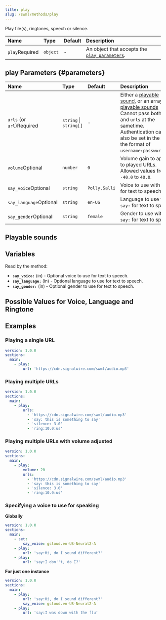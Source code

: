 ```yaml
---
title: play
slug: /swml/methods/play
---
```



Play file(s), ringtones, speech or silence.

| Name                                                 | Type     | Default | Description                                                  |
|:-----------------------------------------------------|:---------|:--------|:-------------------------------------------------------------|
| `play`<span className="required-arg">Required</span> | `object` | -       | An object that accepts the [`play parameters`](#parameters). |


## **play Parameters** {#parameters}

| Name                                                            | Type                   | Default       | Description                                                                                                                                                                                                                                |
|:----------------------------------------------------------------|:-----------------------|:--------------|:-------------------------------------------------------------------------------------------------------------------------------------------------------------------------------------------------------------------------------------------|
| `urls` (or `url`)<span className="required-arg">Required</span> | `string` \| `string[]` | -             | Either a [playable sound](#playable-sounds), or an array of [playable sounds](#playable-sounds)<br/>Cannot pass both `url` and `urls` at the sametime. Authentication can also be set in the url in the format of `username:password@url`. |
| `volume`<span className="optional-arg">Optional</span>          | `number`               | `0`           | Volume gain to apply to played URLs. Allowed values from `-40.0` to `40.0`.                                                                                                                                                                |
| `say_voice`<span className="optional-arg">Optional</span>       | `string`               | `Polly.Salli` | Voice to use with `say:` for text to speech.                                                                                                                                                                                               |
| `say_language`<span className="optional-arg">Optional</span>    | `string`               | `en-US`       | Language to use with `say:` for text to speech.                                                                                                                                                                                            |
| `say_gender`<span className="optional-arg">Optional</span>      | `string`               | `female`      | Gender to use with `say:` for text to speech.                                                                                                                                                                                              |


## **Playable sounds**

<PlayableSounds />

## **Variables**

Read by the method:

- **`say_voice:`** (in) - Optional voice to use for text to speech.
- **`say_language:`** (in) - Optional language to use for text to speech.
- **`say_gender:`** (in) - Optional gender to use for text to speech.

## **Possible Values for Voice, Language and Ringtone**


<VoiceTable />

## **Examples**

### Playing a single URL

```yaml andJson
version: 1.0.0
sections:
  main:
    - play:
        url: 'https://cdn.signalwire.com/swml/audio.mp3'
```


### Playing multiple URLs

```yaml andJson
version: 1.0.0
sections:
  main:
    - play:
        urls:
          - 'https://cdn.signalwire.com/swml/audio.mp3'
          - 'say: this is something to say'
          - 'silence: 3.0'
          - 'ring:10.0:us'
```

### Playing multiple URLs with volume adjusted

```yaml andJson
version: 1.0.0
sections:
  main:
    - play:
        volume: 20
        urls:
          - 'https://cdn.signalwire.com/swml/audio.mp3'
          - 'say: this is something to say'
          - 'silence: 3.0'
          - 'ring:10.0:us'
```

### Specifying a voice to use for speaking

**Globally**

```yaml andJson
version: 1.0.0
sections:
  main:
    - set:
        say_voice: gcloud.en-US-Neural2-A
    - play:
        url: 'say:Hi, do I sound different?'
    - play:
        url: 'say:I don''t, do I?'
```

**For just one instance**

```yaml andJson
version: 1.0.0
sections:
  main:
    - play:
        url: 'say:Hi, do I sound different?'
        say_voice: gcloud.en-US-Neural2-A
    - play:
        url: 'say:I was down with the flu'
```
